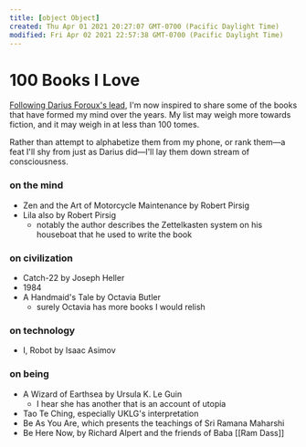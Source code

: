 ```yaml
---
title: [object Object]
created: Thu Apr 01 2021 20:27:07 GMT-0700 (Pacific Daylight Time)
modified: Fri Apr 02 2021 22:57:38 GMT-0700 (Pacific Daylight Time)
---
```


# 100 Books I Love

[Following Darius Foroux's lead](https://medium.com/life-learning/100-great-books-to-read-in-a-lifetime-f3b7069ce8b3), I'm now inspired to share some of the books that have formed my mind over the years. My list may weigh more towards fiction, and it may weigh in at less than 100 tomes.

Rather than attempt to alphabetize them from my phone, or rank them—a feat I'll shy from just as Darius did—I'll lay them down stream of consciousness.

### on the mind

- Zen and the Art of Motorcycle Maintenance by Robert Pirsig
- Lila also by Robert Pirsig
  - notably the author describes the Zettelkasten system on his houseboat that he used to write the book

### on civilization

- Catch-22 by Joseph Heller
- 1984
- A Handmaid's Tale by Octavia Butler
  - surely Octavia has more books I would relish

### on technology

- I, Robot by Isaac Asimov

### on being

- A Wizard of Earthsea by Ursula K. Le Guin
  - I hear she has another that is an account of utopia
- Tao Te Ching, especially UKLG's interpretation
- Be As You Are, which presents the teachings of Sri Ramana Maharshi
- Be Here Now, by Richard Alpert and the friends of Baba [[Ram Dass]]


